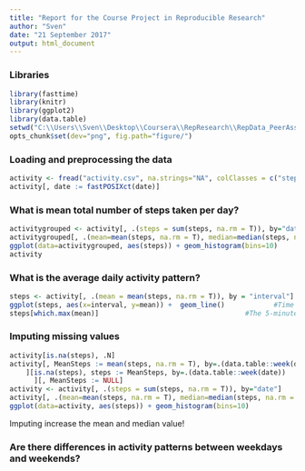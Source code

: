 ```yaml
---
title: "Report for the Course Project in Reproducible Research"
author: "Sven"
date: "21 September 2017"
output: html_document
---
```


### Libraries
```r
library(fasttime)
library(knitr)
library(ggplot2)
library(data.table)
setwd("C:\\Users\\Sven\\Desktop\\Coursera\\RepResearch\\RepData_PeerAssessment1\\")
opts_chunk$set(dev="png", fig.path="figure/")
```





### Loading and preprocessing the data
```r
activity <- fread("activity.csv", na.strings="NA", colClasses = c("steps" = "double"))   #read data
activity[, date := fastPOSIXct(date)]                                                    #convert to date
```







### What is mean total number of steps taken per day?
```r
activitygrouped <- activity[, .(steps = sum(steps, na.rm = T)), by="date"]             #aggregate by day
activitygrouped[, .(mean=mean(steps, na.rm = T), median=median(steps, na.rm = T))]     #Calculate and report the mean and median total number of steps taken per day
ggplot(data=activitygrouped, aes(steps)) + geom_histogram(bins=10)                     #Histogram of the total number of steps taken each day
activity
```





### What is the average daily activity pattern?
```r
steps <- activity[, .(mean = mean(steps, na.rm = T)), by = "interval"]
ggplot(steps, aes(x=interval, y=mean)) +  geom_line()            #Time series plot of the average number of steps taken
steps[which.max(mean)]                                    #The 5-minute interval that, on average, contains the maximum number of steps
```





### Imputing missing values
```r
activity[is.na(steps), .N]                                                    # Total Number of rows with missing values
activity[, MeanSteps := mean(steps, na.rm = T), by=.(data.table::week(date))  # calculate mean of week
    ][is.na(steps), steps := MeanSteps, by=.(data.table::week(date))          # replace missing values with mean 
      ][, MeanSteps := NULL]
activity <- activity[, .(steps = sum(steps, na.rm = T)), by="date"]             #aggregate by day
activity[, .(mean=mean(steps, na.rm = T), median=median(steps, na.rm = T))]     #Calculate and report the mean and median total number of steps taken per day
ggplot(data=activity, aes(steps)) + geom_histogram(bins=10)                     #Histogram of the total number of steps taken each day
```

Imputing increase the mean and median value!



### Are there differences in activity patterns between weekdays and weekends?
```r

```

